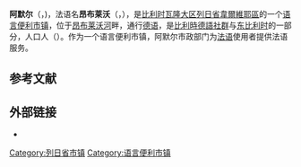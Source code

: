 {{noteTA|G1=比利时地名}}
{{Infobox Belgium municipality
|name = 阿默尔
|native_name = <small>{{native name|de|Amel}}<br>{{native name|fr|Amblève}}</small>
|picture= Amel 200413 (cropped).JPG
|picture-legend=
|map=Amel Liège Belgium Map.svg
|map-legend=阿默尔在[[列日省|列日省]]的位置
|arms=BE Amel COA.svg
|flag=
|region={{BE-REG-WAL}}
|community={{BE-DE}}
|province={{BE-PROV-LG}}
|arrondissement=[[韋爾維耶區|韋爾維耶區]]
|nis=63001
|pyramid-date=01/01/2006
|0-19=26.13
|20-64=55.96
|65=17.91
|foreigners=3.96
|foreigners-date=01/07/2005
|mayor=Erik Wiesemes (SP)<br>(GI)
|majority=GemeindeInteressen (GI)
|postal-codes=4770-4771
|telephone-area=080
|web=[http://www.amel.be/ www.amel.be]
|coordinates = {{coord|50|21|N|06|10|E|region:BE|display=inline,title}}
}}
'''阿默尔'''（{{lang-de|Amel}}，{{IPA-de|aːml̩}})，法语名'''昂布莱沃'''（{{lang-fr|Amblève}}，{{IPA-fr|ɑ̃blɛv}}），是[[比利时|比利时]][[瓦隆大区|瓦隆大区]][[列日省|列日省]][[韋爾維耶區|韋爾維耶區]]的一个[[语言便利市镇|语言便利]][[市镇_(比利时)|市镇]]，位于[[昂布莱沃河|昂布莱沃河]]畔，通行[[德语|德语]]，是[[比利時德語社群|比利時德語社群]]与[[奧伊彭-馬爾默迪|东比利时]]的一部分，人口{{wikidata|property|normal+|P1082}}人（{{wikidata|qualifier|P1082|P585}}）。作为一个语言便利市镇，阿默尔市政部门为[[法语|法语]]使用者提供法语服务。

== 参考文献 ==
{{Reflist}}

==外部链接==
* {{Commons category-inline|Amel}}

{{列日省市镇}}
{{normdaten}}
{{DEFAULTSORT:Amel}}
[[Category:列日省市镇|Category:列日省市镇]]
[[Category:语言便利市镇|Category:语言便利市镇]]
{{Liège-geo-stub}}
